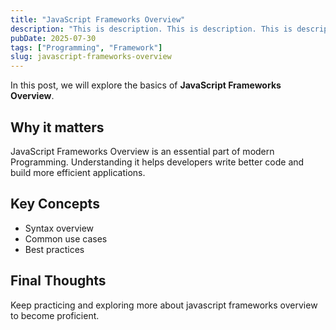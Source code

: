 ```yaml
---
title: "JavaScript Frameworks Overview"
description: "This is description. This is description. This is description. This is description. This is description. This is description. This is description. "
pubDate: 2025-07-30
tags: ["Programming", "Framework"]
slug: javascript-frameworks-overview
---
```


In this post, we will explore the basics of **JavaScript Frameworks Overview**.

## Why it matters

JavaScript Frameworks Overview is an essential part of modern Programming. Understanding it helps developers write better code and build more efficient applications.

## Key Concepts

- Syntax overview
- Common use cases
- Best practices

## Final Thoughts

Keep practicing and exploring more about javascript frameworks overview to become proficient.
